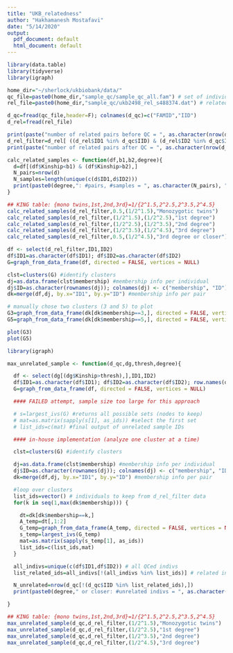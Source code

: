 ```yaml
---
title: "UKB_relatedness"
author: "Hakhamanesh Mostafavi"
date: "5/14/2020"
output:
  pdf_document: default
  html_document: default
---
```


```r
library(data.table)
library(tidyverse)
library(igraph)

home_dir="~/sherlock/ukbiobank/data/"
qc_file=paste0(home_dir,"sample_qc/sample_qc_all.fam") # set of individuals passed QC
rel_file=paste0(home_dir,"sample_qc/ukb2498_rel_s488374.dat") # relatedness table

d_qc=fread(qc_file,header=F); colnames(d_qc)=c("FAMID","IID")
d_rel=fread(rel_file)

```

```r

print(paste("number of related pairs before QC = ", as.character(nrow(d_rel))))
d_rel_filter=d_rel[ ((d_rel$ID1 %in% d_qc$IID) & (d_rel$ID2 %in% d_qc$IID)),]
print(paste("number of related pairs after QC = ", as.character(nrow(d_rel_filter))))

```

```r

calc_related_samples <- function(df,b1,b2,degree){
  d=df[(df$Kinship<b1) & (df$Kinship>b2),]
  N_pairs=nrow(d)
  N_samples=length(unique(c(d$ID1,d$ID2)))
  print(paste0(degree,": #pairs, #samples = ", as.character(N_pairs), ", ", as.character(N_samples)))
}

## KING table: {mono twins,1st,2nd,3rd}=1/{2^1.5,2^2.5,2^3.5,2^4.5}
calc_related_samples(d_rel_filter,0.5,(1/2^1.5),"Monozygotic twins")
calc_related_samples(d_rel_filter,(1/2^1.5),(1/2^2.5),"1st degree")
calc_related_samples(d_rel_filter,(1/2^2.5),(1/2^3.5),"2nd degree")
calc_related_samples(d_rel_filter,(1/2^3.5),(1/2^4.5),"3rd degree")
calc_related_samples(d_rel_filter,0.5,(1/2^4.5),"3rd degree or closer")


```

```r

df <- select(d_rel_filter,ID1,ID2)
df$ID1=as.character(df$ID1); df$ID2=as.character(df$ID2)
G=graph_from_data_frame(df, directed = FALSE, vertices = NULL)

clst=clusters(G) #identify clusters
dj=as.data.frame(clst$membership) #membership info per individual
dj$ID=as.character(rownames(dj)); colnames(dj) <- c("membership", "ID")
dk=merge(df,dj, by.x="ID1", by.y="ID") #membership info per pair

# manually chose two clusters (3 and 5) to plot
G3=graph_from_data_frame(dk[dk$membership==3,], directed = FALSE, vertices = NULL)
G5=graph_from_data_frame(dk[dk$membership==5,], directed = FALSE, vertices = NULL)

plot(G3)
plot(G5)

```


```r

library(igraph)

max_unrelated_sample <- function(d_qc,dg,thresh,degree){

  df <- select(dg[(dg$Kinship>thresh),],ID1,ID2)
  df$ID1=as.character(df$ID1); df$ID2=as.character(df$ID2); row.names(df)=1:nrow(df)
  G=graph_from_data_frame(df, directed = FALSE, vertices = NULL)

  #### FAILED attempt, sample size too large for this approach

  # s=largest_ivs(G) #returns all possible sets (nodes to keep)
  # mat=as.matrix(sapply(s[1], as_ids)) #select the first set
  # list_ids=c(mat) #final output of unrelated sample IDs

  #### in-house implementation (analyze one cluster at a time)

  clst=clusters(G) #identify clusters

  dj=as.data.frame(clst$membership) #membership info per individual
  dj$ID=as.character(rownames(dj)); colnames(dj) <- c("membership", "ID")
  dk=merge(df,dj, by.x="ID1", by.y="ID") #membership info per pair

  #loop over clusters
  list_ids=vector() # individuals to keep from d_rel_filter data
  for(k in seq(1,max(dk$membership))) {

    dt=dk[dk$membership==k,]
    A_temp=dt[,1:2]
    G_temp=graph_from_data_frame(A_temp, directed = FALSE, vertices = NULL)
    s_temp=largest_ivs(G_temp)
    mat=as.matrix(sapply(s_temp[1], as_ids))
    list_ids=c(list_ids,mat)
  }

  all_indivs=unique(c(df$ID1,df$ID2)) # all QCed indivs
  list_related_ids=all_indivs[!(all_indivs %in% list_ids)] # related individuals to remove

  N_unrelated=nrow(d_qc[!(d_qc$IID %in% list_related_ids),])
  print(paste0(degree," or closer: #unrelated indivs = ", as.character(N_unrelated)))

}

## KING table: {mono twins,1st,2nd,3rd}=1/{2^1.5,2^2.5,2^3.5,2^4.5}
max_unrelated_sample(d_qc,d_rel_filter,(1/2^1.5),"Monozygotic twins")
max_unrelated_sample(d_qc,d_rel_filter,(1/2^2.5),"1st degree")
max_unrelated_sample(d_qc,d_rel_filter,(1/2^3.5),"2nd degree")
max_unrelated_sample(d_qc,d_rel_filter,(1/2^4.5),"3rd degree")


```
